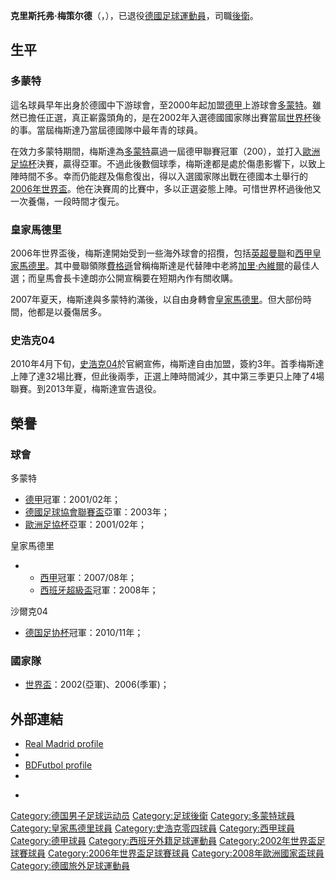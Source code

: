 {{noteTA
|G1=德甲
|G2=西甲
|G3=Football
|T=zh-hans:克里斯托弗·梅策尔德;zh-hk:基斯杜化·梅斯達;zh-tw:克里斯托弗·梅策爾德;
|1=zh-hans:克里斯托弗;zh-hk:基斯杜化;zh-tw:克里斯托弗;
|2=zh-hans:梅策尔德;zh-hk:梅斯達;zh-tw:梅策爾德;
}}
{{Infobox football biography
| name = 克里斯托弗·梅策尔德<br />''Christoph Metzelder''
| image = 2016-02-01 1054 Christoph Metzelder (cropped).JPG
| fullname = Christoph Tobias Metzelder<ref>{{Cite web|url=http://www.fifadata.com/document/fwc/2006/PDF/FWC_2006_SquadLists.pdf|title=FIFA World Cup Germany 2006 – List of players|publisher=FIFA.com|page=12|accessdate=26 July 2013|format=PDF|archive-url=https://web.archive.org/web/20131105063657/http://www.fifadata.com/document/fwc/2006/PDF/FWC_2006_SquadLists.pdf|archive-date=2013-11-05|dead-url=yes}}</ref>
| birth_date = {{birth date and age|1980|11|5|df=yes}}
| birth_place = [[西德|西德]][[哈尔滕|哈尔滕]]
| height = {{height|m=1.94}}
| currentclub  = 
| clubnumber = 
| position = [[中堅|中堅]]
| youthyears1 = 1986–1995 | youthclubs1 = {{tsl|de|TuS Haltern|TuS Haltern}}
| youthyears2 = 1995–1996 | youthclubs2 = [[沙尔克04足球俱乐部|沙尔克04]]
| youthyears3 = 1996–1998 | youthclubs3 = [[普斯辛蒙斯達體育會|普斯辛蒙斯達]]
| years1 = 1999–2000 | clubs1 = [[普斯辛蒙斯達體育會|普斯辛蒙斯達]] | caps1 = 32 | goals1 = 4
| years2 = 2000–2007 | clubs2 = [[多特蒙德足球俱樂部|多特蒙德]] | caps2 = 126 | goals2 = 2
| years3 = 2007–2010 | clubs3 = [[皇家马德里足球俱乐部|皇家马德里]] | caps3 = 23 | goals3 = 0
| years4 = 2010–2013 | clubs4 = [[沙尔克04足球俱乐部|沙尔克04]] | caps4 = 52 | goals4 = 2
| years5 = 2013–2014 | clubs5 = {{tsl|de|TuS Haltern|TuS Haltern}} | caps5 = 1 | goals5 = 0
| totalcaps = 234 | totalgoals = 8
| nationalyears1 = 2000–2001 | nationalteam1 = [[德國21歲以下國家足球隊|德國U21]] | nationalcaps1 = 9 | nationalgoals1 = 1
| nationalyears2 = 2001–2008 | nationalteam2 = [[德國國家足球隊|德國]] | nationalcaps2 = 47 | nationalgoals2 = 0
| medaltemplates = {{MedalSport|男子[[足球|足球]]}}
{{MedalCountry|{{fb|GER}}}}
{{MedalCompetition|[[國際足協世界盃|國際足協世界盃]]}}
{{Medal|RU|[[2002年國際足協世界盃|2002年大韓民國和日本]]|}}
{{MedalBronze|[[2006年國際足協世界盃|2006年德國]]|}}
{{MedalCompetition|[[欧洲足球锦标赛|欧洲足球锦标赛]]}}
{{Medal|RU|[[2008年欧洲足球锦标赛|2008年奧地利和瑞士]]|}}}}

{{中文譯名
| english    = Christoph '''Metzelder'''
| putonghua  = 梅策尔德
| taiwan     = 梅策爾德
| cantonese  = 梅斯達
|}}
'''克里斯托弗·梅策尔德'''（{{lang-de|'''Christoph Metzelder'''}}，{{bd|1980年|11月5日|catidx=Metzelder, Christoph}}），已退役[[德國|德國]][[足球|足球]][[運動員|運動員]]，司職[[後衛_(足球)|後衛]]。

== 生平 ==
=== 多蒙特 ===
這名球員早年出身於德國中下游球會，至2000年起加盟[[德甲|德甲]]上游球會[[多特蒙德足球俱樂部|多蒙特]]。雖然已擔任正選，真正嶄露頭角的，是在2002年入選德國國家隊出賽當屆[[2002年世界盃|世界杯]]後的事。當屆梅斯達乃當屆德國隊中最年青的球員。

在效力多蒙特期間，梅斯達為[[多特蒙德足球俱樂部|多蒙特]]贏過一屆德甲聯賽冠軍（200），並打入[[歐洲足協杯|歐洲足協杯]]決賽，贏得亞軍。不過此後數個球季，梅斯達都是處於傷患影響下，以致上陣時間不多。幸而仍能趕及傷愈復出，得以入選國家隊出戰在德國本土舉行的[[2006年世界盃|2006年世界盃]]。他在決賽周的比賽中，多以正選姿態上陣。可惜世界杯過後他又一次養傷，一段時間才復元。

=== 皇家馬德里 ===
2006年世界盃後，梅斯達開始受到一些海外球會的招攬，包括[[英超|英超]][[曼聯|曼聯]]和[[西甲|西甲]][[皇家馬德里|皇家馬德里]]。其中曼聯領隊[[費格遜|費格遜]]曾稱梅斯達是代替陣中老將[[加里·內維爾|加里·內維爾]]的最佳人選；而皇馬會長卡達朗亦公開宣稱要在短期內作有關收購。

2007年夏天，梅斯達與多蒙特約滿後，以自由身轉會[[皇家馬德里|皇家馬德里]]。但大部份時間，他都是以養傷居多。

=== 史浩克04 ===
2010年4月下旬，[[史浩克04|史浩克04]]於官網宣佈，梅斯達自由加盟，簽約3年。首季梅斯達上陣了達32場比賽，但此後兩季，正選上陣時間減少，其中第三季更只上陣了4場聯賽。到2013年夏，梅斯達宣告退役。

== 榮譽 ==
=== 球會 ===
;多蒙特
* [[德甲|德甲]]冠軍：2001/02年；
* [[德國足球協會聯賽盃|德國足球協會聯賽盃]]亞軍：2003年；
* [[歐洲足協杯|歐洲足協杯]]亞軍：2001/02年；

;皇家馬德里
**[[西甲|西甲]]冠軍：2007/08年；
**[[西班牙超級盃|西班牙超級盃]]冠軍：2008年；

;沙爾克04
* [[德国足协杯|德国足协杯]]冠軍：2010/11年；

=== 國家隊 ===
* [[世界盃足球賽|世界盃]]：2002(亞軍)、2006(季軍)；

==外部連結==
* [https://web.archive.org/web/20100925202421/http://www.realmadrid.com/cs/Satellite/en/1193041476158/1193041477404/jugador/Jugador/Metzelder.htm Real Madrid profile]
*{{Fussballdaten|metzelderchristoph|Christoph Metzelder}}
*[http://www.bdfutbol.com/en/j/j4043.html BDFutbol profile] {{Wayback|url=http://www.bdfutbol.com/en/j/j4043.html |date=20200728122118 }}
*{{nfteams|2625}}
*{{Official website|http://www.metzelder.de/}} {{de icon}}

{{Navboxes colour
|bg= white
|fg= black
|bordercolor= black
|title= 德國隊參賽名單
|list1=
{{2002年世界杯足球赛德国参赛名单}}
{{2006年世界杯足球赛德国参赛名单}}
{{2008年欧洲足球锦标赛德国参赛名单}}
}}
{{Authority control}}

{{DEFAULTSORT:Metzelder, Christoph}}
[[Category:德国男子足球运动员|Category:德国男子足球运动员]]
[[Category:足球後衛|Category:足球後衛]]
[[Category:多蒙特球員|Category:多蒙特球員]]
[[Category:皇家馬德里球員|Category:皇家馬德里球員]]
[[Category:史浩克零四球員|Category:史浩克零四球員]]
[[Category:西甲球員|Category:西甲球員]]
[[Category:德甲球員|Category:德甲球員]]
[[Category:西班牙外籍足球運動員|Category:西班牙外籍足球運動員]]
[[Category:2002年世界盃足球賽球員|Category:2002年世界盃足球賽球員]]
[[Category:2006年世界盃足球賽球員|Category:2006年世界盃足球賽球員]]
[[Category:2008年歐洲國家盃球員|Category:2008年歐洲國家盃球員]]
[[Category:德國旅外足球運動員|Category:德國旅外足球運動員]]